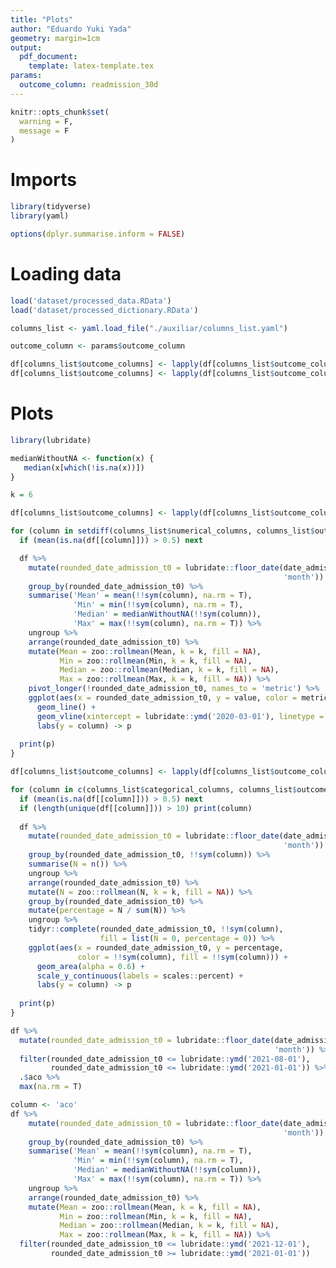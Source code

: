 ```yaml
---
title: "Plots"
author: "Eduardo Yuki Yada"
geometry: margin=1cm
output: 
  pdf_document:
    template: latex-template.tex
params:
  outcome_column: readmission_30d
---
```


```r
knitr::opts_chunk$set(
  warning = F,
  message = F
)
```

# Imports

```r
library(tidyverse)
library(yaml)

options(dplyr.summarise.inform = FALSE)
```

# Loading data

```r
load('dataset/processed_data.RData') 
load('dataset/processed_dictionary.RData') 

columns_list <- yaml.load_file("./auxiliar/columns_list.yaml")

outcome_column <- params$outcome_column

df[columns_list$outcome_columns] <- lapply(df[columns_list$outcome_columns], as.character)
df[columns_list$outcome_columns] <- lapply(df[columns_list$outcome_columns], as.integer)
```

# Plots

```r
library(lubridate)

medianWithoutNA <- function(x) {
   median(x[which(!is.na(x))])
}

k = 6

df[columns_list$outcome_columns] <- lapply(df[columns_list$outcome_columns], as.numeric)

for (column in setdiff(columns_list$numerical_columns, columns_list$outcome_columns)) {
  if (mean(is.na(df[[column]])) > 0.5) next

  df %>%
    mutate(rounded_date_admission_t0 = lubridate::floor_date(date_admission_t0, 
                                                             'month')) %>%
    group_by(rounded_date_admission_t0) %>%
    summarise('Mean' = mean(!!sym(column), na.rm = T),
              'Min' = min(!!sym(column), na.rm = T),
              'Median' = medianWithoutNA(!!sym(column)),
              'Max' = max(!!sym(column), na.rm = T)) %>%
    ungroup %>%
    arrange(rounded_date_admission_t0) %>%
    mutate(Mean = zoo::rollmean(Mean, k = k, fill = NA),
           Min = zoo::rollmean(Min, k = k, fill = NA),
           Median = zoo::rollmean(Median, k = k, fill = NA),
           Max = zoo::rollmean(Max, k = k, fill = NA)) %>%
    pivot_longer(!rounded_date_admission_t0, names_to = 'metric') %>%
    ggplot(aes(x = rounded_date_admission_t0, y = value, color = metric)) + 
      geom_line() +
      geom_vline(xintercept = lubridate::ymd('2020-03-01'), linetype = "dashed") +
      labs(y = column) -> p
      
  print(p)
}
```

```r
df[columns_list$outcome_columns] <- lapply(df[columns_list$outcome_columns], factor)

for (column in c(columns_list$categorical_columns, columns_list$outcome_columns)) {
  if (mean(is.na(df[[column]])) > 0.5) next
  if (length(unique(df[[column]])) > 10) print(column)
  
  df %>%
    mutate(rounded_date_admission_t0 = lubridate::floor_date(date_admission_t0, 
                                                             'month')) %>%
    group_by(rounded_date_admission_t0, !!sym(column)) %>%
    summarise(N = n()) %>%
    ungroup %>%
    arrange(rounded_date_admission_t0) %>%
    mutate(N = zoo::rollmean(N, k = k, fill = NA)) %>%
    group_by(rounded_date_admission_t0) %>%
    mutate(percentage = N / sum(N)) %>%
    ungroup %>%
    tidyr::complete(rounded_date_admission_t0, !!sym(column),
                    fill = list(N = 0, percentage = 0)) %>%
    ggplot(aes(x = rounded_date_admission_t0, y = percentage,
               color = !!sym(column), fill = !!sym(column))) + 
      geom_area(alpha = 0.6) +
      scale_y_continuous(labels = scales::percent) +
      labs(y = column) -> p
      
  print(p)
}
```

```r
df %>%
  mutate(rounded_date_admission_t0 = lubridate::floor_date(date_admission_t0, 
                                                           'month')) %>%
  filter(rounded_date_admission_t0 <= lubridate::ymd('2021-08-01'),
         rounded_date_admission_t0 <= lubridate::ymd('2021-01-01')) %>%
  .$aco %>% 
  max(na.rm = T)

column <- 'aco'
df %>%
    mutate(rounded_date_admission_t0 = lubridate::floor_date(date_admission_t0, 
                                                             'month')) %>%
    group_by(rounded_date_admission_t0) %>%
    summarise('Mean' = mean(!!sym(column), na.rm = T),
              'Min' = min(!!sym(column), na.rm = T),
              'Median' = medianWithoutNA(!!sym(column)),
              'Max' = max(!!sym(column), na.rm = T)) %>%
    ungroup %>%
    arrange(rounded_date_admission_t0) %>%
    mutate(Mean = zoo::rollmean(Mean, k = k, fill = NA),
           Min = zoo::rollmean(Min, k = k, fill = NA),
           Median = zoo::rollmean(Median, k = k, fill = NA),
           Max = zoo::rollmean(Max, k = k, fill = NA)) %>%
  filter(rounded_date_admission_t0 <= lubridate::ymd('2021-12-01'),
         rounded_date_admission_t0 >= lubridate::ymd('2021-01-01'))
```

